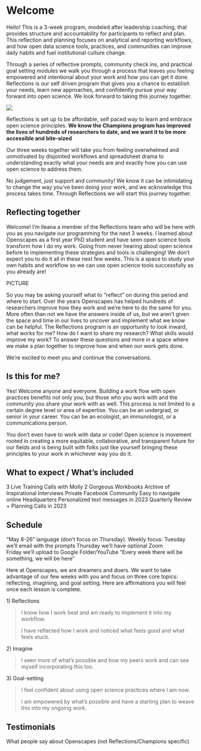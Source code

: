# Welcome {.unnumbered}

Hello! This is a 3-week program, modeled after leadership coaching, that provides structure and accountability for participants to reflect and plan. This reflection and planning focuses on analytical and reporting workflows, and how open data science tools, practices, and communities can improve daily habits and fuel institutional culture change.

Through a series of reflective prompts, community check ins, and practical goal setting modules we walk you through a process that leaves you feeling empowered and intentional about your work and how you can get it done. Reflections is our self driven program that gives you a chance to establish your needs, learn new approaches, and confidently pursue your way forward into open science. We look forward to taking this journey together.

![](images/horst-eco-r4ds.png){fig-align="center"}

```{=html}
<!-- 
dump of words 
gorgeous worksheets, visioning meditations, and flexible action planning — I walk you through a process that's... A little bit practical, a little bit magical + a whole lot of useful.
-->
```
Reflections is set up to be affordable, self paced way to learn and embrace open science principles. **We know the Champions program has improved the lives of hundreds of researchers to date, and we want it to be more accessible and bite-sized**

Our three weeks together will take you from feeling overwhelmed and unmotivated by disjointed workflows and spreadsheet drama to understanding exactly what your needs are and exactly how you can use open science to address them.

No judgement, just support and community! We know it can be intimidating to change the way you've been doing your work, and we acknowledge this process takes time. Through Reflections we will start this journey together.

## Reflecting together

Welcome! I'm Ileana a member of the Reflections team who will be here with you as you navigate our programming for the next 3 weeks. I learned about Openscapes as a first year PhD student and have seen open science tools transform how I do my work. Going from never hearing about open science before to implementing these strategies and tools is challenging! We don't expect you to do it all in these next few weeks. This is a space to study your own habits and workflow so we can use open science tools successfully as you already are!

PICTURE

So you may be asking yourself what to "reflect" on during this period and where to start. Over the years Openscapes has helped hundreds of researchers improve how they work and we're here to do the same for you. More often than not we have the answers inside of us, but we aren't given the space and time in our lives to uncover and implement what we know can be helpful. The Reflections program is an opportunity to look inward, what works for me? How do I want to share my research? What skills would improve my work? To answer these questions and more in a space where we make a plan together to improve how and when our work gets done.

We're excited to meet you and continue the conversations.

## Is this for me?

Yes! Welcome anyone and everyone. Building a work flow with open practices benefits not only you, but those who you work with and the community you share your work with as well. This process is not limited to a certain degree level or area of expertise. You can be an undergrad, or senior in your career. You can be an ecologist, an immunologist, or a communications person.

You don't even have to work with data or code! Open science is movement rooted in creating a more equitable, collaborative, and transparent future for our fields and is being built with folks just like yourself bringing these principles to your work in whichever way you do it.

## What to expect / What's included

3 Live Training Calls with Molly 2 Gorgeous Workbooks Archive of Inspirational Interviews Private Facebook Community Easy to navigate online Headquarters Personalized text messages in 2023 Quarterly Review + Planning Calls in 2023

## Schedule

"May 8-26" language (don't focus on Thursday). Weekly focus: Tuesday we'll email with the prompts Thursday we'll have optional Zoom\
Friday we'll upload to Google Folder/YouTube "Every week there will be something, we will be here"

Here at Openscapes, we are dreamers and doers. We want to take advantage of our few weeks with you and focus on three core topics: reflecting, imagining, and goal setting. Here are affirmations you will feel once each lesson is complete.

1\) Reflections

> I know how I work best and am ready to implement it into my workflow.
>
> I have reflected how I work and noticed what feels good and what feels stuck.

2\) Imagine

> I seen more of what's possible and how my peers work and can see myself incorporating this too.

3\) Goal-setting

> I feel confident about using open science practices where I am now.
>
> I am empowered by what's possible and have a starting plan to weave this into my ongoing work.

## Testimonials

What people say about Openscapes (not Reflections/Champions specific)
